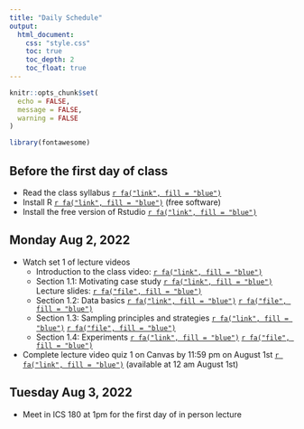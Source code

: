 ---
title: "Daily Schedule"
output: 
  html_document:
    css: "style.css"
    toc: true
    toc_depth: 2
    toc_float: true
---

```{r setup, include=FALSE}
knitr::opts_chunk$set(
  echo = FALSE,
  message = FALSE,
  warning = FALSE
)

library(fontawesome)
```

## Before the first day of class 

- Read the class syllabus [`r fa("link", fill = "blue")`](https://catalinamedina.github.io/uci-stats7-su22-website/syllabus.html)
- Install R [`r fa("link", fill = "blue")`](https://www.r-project.org/) (free software)
- Install the free version of Rstudio [`r fa("link", fill = "blue")`](https://www.rstudio.com/)

## Monday Aug 2, 2022  

- Watch set 1 of lecture videos
    - Introduction to the class video: [`r fa("link", fill = "blue")`](https://uci.zoom.us/rec/share/iEzan4P2GVBIK4rEa2LtOLH1fe9KaDx3zsovVnalo_mfIUoHGnZZulOkBsW-ZlTR.VXePD4F_vhRPVsgU?startTime=1659214374000)
    - Section 1.1: Motivating case study [`r fa("link", fill = "blue")`](https://uci.zoom.us/rec/share/oD5hLVonR3CZ92t8D9zmJJF1qfLshfCnHsL0-_-qvOloMS1s3rohD9TMg32EfXyF.DBGfPottko6zeJyR?startTime=1659204319000) Lecture slides: [`r fa("file", fill = "blue")`](lecture-slides/lecture1-section1.1-case-study.pdf)
    - Section 1.2: Data basics [`r fa("link", fill = "blue")`](https://uci.zoom.us/rec/share/LfwhN6yTv7-nOE0cIAUx4vZoFyeK5joam7mQnOk6QGyZVGqF47625j9HUtJu2HWO.m9QSfwOlYGH0pzMb?startTime=1659218067000) [`r fa("file", fill = "blue")`](lecture-slides/lecture1-section1.2-data-basics.pdf)
    - Section 1.3: Sampling principles and strategies [`r fa("link", fill = "blue")`](https://uci.zoom.us/rec/share/8ez_7EOY5QoAxHlVcT-EffYubi-xg0R8Ebk7AiDHByWpaygZrSREJ0XFFuycelkr.ROp41PFoMRk7OaKo?startTime=1659226434000) [`r fa("file", fill = "blue")`](lecture-slides/lecture1-section1.3-sampling-principles-and-strategies.pdf)
    - Section 1.4: Experiments [`r fa("link", fill = "blue")`](https://uci.zoom.us/rec/share/3KQRxWLSiqBHGxL6TG9mMrmhj90gxQfo3iLRe3pIFOfWBVLHaCSYZue-AtxKZNDj.zbn4J4xUTTzUJzq-?startTime=1659228286000) [`r fa("file", fill = "blue")`](lecture-slides/lecture1-section1.4-experiments.pdf)
- Complete lecture video quiz 1 on Canvas by 11:59 pm on August 1st [`r fa("link", fill = "blue")`](https://canvas.eee.uci.edu/courses/46939/quizzes/233237) (available at 12 am August 1st)

## Tuesday Aug 3, 2022

- Meet in ICS 180 at 1pm for the first day of in person lecture
